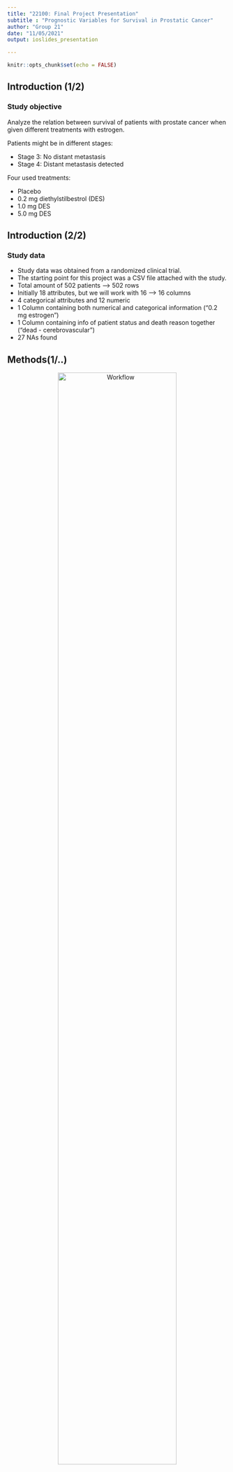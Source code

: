 ```yaml
---
title: "22100: Final Project Presentation"
subtitle : "Prognostic Variables for Survival in Prostatic Cancer"
author: "Group 21"
date: "11/05/2021"
output: ioslides_presentation

---
```


```r
knitr::opts_chunk$set(echo = FALSE)
```

## Introduction (1/2) {.smaller}  
### Study objective 

Analyze the relation between survival of patients with prostate cancer when given different treatments with estrogen. 

Patients might be in different stages:

- Stage 3: No distant metastasis 
- Stage 4: Distant metastasis detected

Four used treatments:

- Placebo
- 0.2 mg diethylstilbestrol (DES)
- 1.0 mg DES
- 5.0 mg DES


## Introduction (2/2) {.smaller}
### Study data
- Study data was obtained from a randomized clinical trial.
- The starting point for this project was a CSV file attached with the study.
- Total amount of 502 patients --> 502 rows
- Initially 18 attributes, but we will work with 16 --> 16 columns
- 4 categorical attributes and 12 numeric
- 1 Column containing both numerical and categorical information ("0.2 mg estrogen")
- 1 Column containing info of patient status and death reason together ("dead - cerebrovascular")
- 27 NAs found


## Methods(1/..) {.smaller} 

<center>
![Workflow](../doc/img/workflow.png){width=80%}
</center>

## Data Cleaning and Augmenting {.smaller}
- Two datasets are joined into one by their patient IDs.
- Two columns are unselected (date on study and follow up time).
- All the columns are renamed.
- NAs in 4 different numeric columns replaced with their mean values.
- NAs in 1 categorical column are dropped (8 rows)
- New columns are created: dose, treatment, status and reasonDeath.

<center>
![Testing image](../doc/img/beforeafter.png){width=50%}
</center>

## Data Cleaning and Augmenting {.smaller} 

- abc
- abc


## Data Visualization (1/10) {.smaller}  
- There is 284 patients in cancer stage 3, and 210 in stage 4.
- There are no patients with cancer stage 1 or 2.

<center>
![Cancer stage](../results/04_plot_0.png){width=70%}
</center>

## Data Visualization (2/10) {.smaller}   
- Wit a higher cancer stage, we can see a skew to higher tumor sizes.
- This is expected since a tumor spreads to other tissues in an advanced stage.

<center>
![size vs stage](../results/04_plot_1.png){width=65%}
</center>

## Data Visualization (3/10) {.smaller}   
- Deaths caused directly by prostate cancer have a higher component by stage 4 tumors.
- Stage 4 characterize by spreading to more tissues and has a worse prognosis.

<center>
![Reason of death](../results/04_plot_2.png){width=65%}
</center>

## Visualizing our data (4/10) {.smaller} 
- Higher cancer stage, there is a higher measurement of acid phosphatase, a blood indicator related to prostate cancer.
- There is also a higher SG Index, which refers to histologic grade (well differentiated to undifferentiated).

<center>
![acid phosphatase and SG index](../results/04_plot_3.png){width=65%}
</center>

## Data Visualization (5/10) {.smaller} 
- In survival by dose of treatment, the only difference found was on 1 mg dosage.
- This difference was found only on stage 3 patients.

<center>
![Treatment vs survival](../results/04_plot_4.png){width=70%}
</center>

## Data Visualization (6/10) {.smaller} 
- The death rate decreases when the treatment dose is increased.
- A dose of 5 mg results in higher risk of cardiovascular problems.
- Therefore, a dose of 1 mg is recommended.
<center>
![Testing image](../results/04_plot_5.png){width=100%}
</center>

## Data Visualization (7/10) {.smaller} 
- Treatment results are not generally affected by age.
- Further analysis needs to be done to assess the benefit of
the highest dose on the oldest group age.

<center> 
![Testing image](../results/04_plot_6.png){width=60%} 
</center>

## Data Visualization (8/10) {.smaller} 
- There is 16% of patients in stage 4 with bone metastases.

<center>
![Bone metastases](../results/04_plot_7.png){width=70%} 
</center>

## Data Visualization (9/10) {.smaller} 
- Blood pressure (diastolic and systolic), dosage of treatment, and acid phosphatase levels where found to be non-significant for the survival rate.
- The most significant variables were bone metastases, history of cardiovascular disease and cancer stage.

<center>
![estimates](../results/05_plot_estimate.png){width=60%}
</center>

## Data Visualization (10/10) {.smaller}    
- The manhattan plot corroborates the previous slides observations.

<center>
![Manhattan plot](../results/05_plot_Manhattan.png){width=70%}
</center>

## PCA Analysis {.smaller} 
With the objective of getting a differentiation in the status (dead/alive), a PCA analysis was done to analyze attributes relevance and data distribution in space.

```r
knitr::include_graphics("../results/07_PCA_continuous.png")
knitr::include_graphics("../results/07_PCA_variance.png")
```

## PCA Analysis {.smaller} 

However, some information about the attributes that the PCA found to be more relevant are:

<center>
![PCA attribute contribution](../results/07_PCA_contribution.png){width=65%}
</center>

## K-mean Clustering {.smaller}    
- For k-mean clustering we used k = 2 (dead, alive).
- We excluded the variables found as non-significant.
- The model has an accuracy of ~60%.

<center>
![k-means clustering](../results/06_plot_kmean.png){width=70%}
</center>

## Results and Discussion {.smaller} 
###♠ Discussion - to be done



